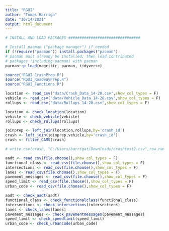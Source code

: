 ```yaml
---
title: "RGUI"
author: "Tomas Barriga"
date: "10/14/2021"
output: html_document
---
```


```r
# INSTALL AND LOAD PACKAGES ################################

# Install pacman ("package manager") if needed
if (!require("pacman")) install.packages("pacman")
# pacman must already be installed; then load contributed
# packages (including pacman) with pacman
pacman::p_load(magrittr, pacman, tidyverse)

source("RGUI_CrashPrep.R")
source("RGUI_RoadwayPrep.R")
source("RGUI_Functions.R")
```

```r
location <- read_csv("data/Crash_Data_14-20.csv",show_col_types = F)
vehicle <- read_csv("data/Vehicle_Data_14-20.csv",show_col_types = F)
rollups <- read_csv("data/Rollups_14-20.csv",show_col_types = F)
```

```r
location <- check_location(location)
vehicle <- check_vehicle(vehicle)
rollups <- check_rollups(rollups)
```

```r
joinprep <- left_join(location,rollups,by='crash_id')
crash <- left_join(joinprep,vehicle,by='crash_id')
crash <- filter_CAMS(crash)
```

```r
# write.csv(crash, "C:/Users/barrigat/Downloads/crashtest2.csv",row.names = F)
```

```r
aadt <- read_csv(file.choose(),show_col_types = F)
functional_class <- read_csv(file.choose(),show_col_types = F)
intersections <- read_csv(file.choose(),show_col_types = F)
lanes <- read_csv(file.choose(),show_col_types = F)
pavement_messages <- read_csv(file.choose(),show_col_types = F)
speed_limit <- read_csv(file.choose(),show_col_types = F)
urban_code <- read_csv(file.choose(),show_col_types = F)
```

```r
aadt <- check_aadt(aadt)
functional_class <- check_functionalclass(functional_class)
intersections <- check_intersections(intersections)
lanes <- check_lanes(lanes)
pavement_messages <- check_pavementmessages(pavement_messages)
speed_limit <- check_speedlimit(speed_limit)
urban_code <- check_urbancode(urban_code)
```

